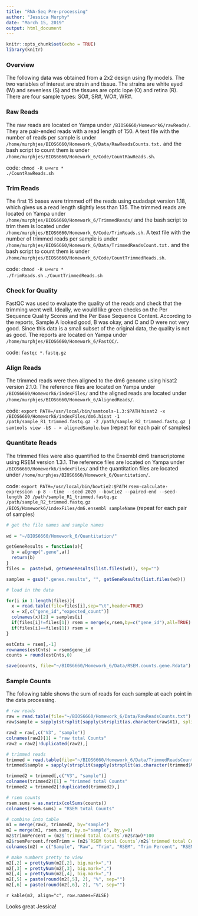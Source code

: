 ---
title: "RNA-Seq Pre-processing"
author: "Jessica Murphy"
date: "March 15, 2019"
output: html_document
---

```{r setup, include=FALSE}
knitr::opts_chunk$set(echo = TRUE)
library(knitr)
```

### Overview

The following data was obtained from a 2x2 design using fly models. The two variables of interest are strain and tissue. The strains are white eyed (W) and sevenless (S) and the tissues are optic lope (O) and retina (R). There are four sample types: SO#, SR#, WO#, WR#.

### Raw Reads

The raw reads are located on Yampa under ```/BIOS6660/Homework6/rawReads/```. They are pair-ended reads with a read length of 150. A text file with the number of reads per sample is under ```/home/murphjes/BIOS6660/Homework_6/Data/RawReadsCounts.txt.``` and the bash script to count them is under ```/home/murphjes/BIOS6660/Homework_6/Code/CountRawReads.sh```.

code: ```chmod -R u+wrx *```  
```./CountRawReads.sh```

### Trim Reads

The first 15 bases were trimmed off the reads using cudadapt version 1.18, which gives us a read length slightly less than 135. The trimmed reads are located on Yampa under ```/home/murphjes/BIOS6660/Homework_6/TrimmedReads/``` and the bash script to trim them is located under ```/home/murphjes/BIOS6660/Homework_6/Code/TrimReads.sh```. A text file with the number of trimmed reads per sample is under ```/home/murphjes/BIOS6660/Homework_6/Data/TrimmedReadsCount.txt.``` and the bash script to count them is under ```/home/murphjes/BIOS6660/Homework_6/Code/CountTrimmedReads.sh```.

code: ```chmod -R u+wrx *```  
```./TrimReads.sh```
```./CountTrimmedReads.sh```

### Check for Quality

FastQC was used to evaluate the quality of the reads and check that the trimming went well. Ideally, we would like green checks on the Per Sequence Quality Scores and the Per Base Sequence Content. According to the reports, Sample A looked good, B was okay, and C and D were not very good. Since this data is a small subset of the original data, the quality is not as good. The reports are located on Yampa under ```/home/murphjes/BIOS6660/Homework_6/FastQC/```.

code: ```fastqc *.fastq.gz```

### Align Reads

The trimmed reads were then aligned to the dm6 genome using hisat2 version 2.1.0. The reference files are located on Yampa under ```/BIOS6660/Homework6/indexFiles/``` and the aligned reads are located under ```/home/murphjes/BIOS6660/Homework_6/AlignedReads/```.

code: ```export PATH=/usr/local/bin/samtools-1.3:$PATH```
```hisat2 -x /BIOS6660/Homework6/indexFiles/dm6.hisat -1 /path/sample_R1_trimmed.fastq.gz -2 /path/sample_R2_trimmed.fastq.gz | samtools view -bS - > alignedSample.bam```
(repeat for each pair of samples)

### Quantitate Reads

The trimmed files were also quantified to the Ensembl dm6 transcriptome using RSEM version 1.3.1. The reference files are located on Yampa under ```/BIOS6660/Homework6/indexFiles/``` and the quantitation files are located under ```/home/murphjes/BIOS6660/Homework_6/Quantitation/```.

code: ```export PATH=/usr/local/bin/bowtie2:$PATH```
```rsem-calculate-expression -p 8 --time --seed 2020 --bowtie2 --paired-end --seed-length 20 /path/sample_R1_trimmed.fastq.gz /path/sample_R2_trimmed.fastq.gz /BIOS/Homework6/indexFiles/dm6.ensembl sampleName```
(repeat for each pair of samples)

```{r, warning=FALSE, echo=FALSE}

# get the file names and sample names
 
wd = "~/BIOS6660/Homework_6/Quantitation/"

getGeneResults = function(a){
  b = a[grep(".gene",a)]
  return(b)
}
files =  paste(wd, getGeneResults(list.files(wd)), sep="")

samples = gsub(".genes.results", "", getGeneResults(list.files(wd)))

# load in the data

for(i in 1:length(files)){
  x = read.table(file=files[i],sep="\t",header=TRUE)
  x = x[,c("gene_id","expected_count")]
  colnames(x)[2] = samples[i]
  if(files[i]!=files[1]) rsem = merge(x,rsem,by=c("gene_id"),all=TRUE)
  if(files[i]==files[1]) rsem = x
}

estCnts = rsem[,-1]
rownames(estCnts) = rsem$gene_id
counts = round(estCnts,0)

save(counts, file="~/BIOS6660/Homework_6/Data/RSEM.counts.gene.Rdata")
```

### Sample Counts

The following table shows the sum of reads for each sample at each point in the data processing.

```{r, warning=FALSE, echo=FALSE}

# raw reads
raw = read.table(file="~/BIOS6660/Homework_6/Data/RawReadsCounts.txt")
raw$sample = sapply(strsplit(sapply(strsplit(as.character(raw$V1), split="_R", fixed=TRUE), "[[", 1), split="rawReads_v2/", fixed=TRUE), "[[", 2)

raw2 = raw[,c("V3", "sample")]
colnames(raw2)[1] = "raw total Counts"
raw2 = raw2[!duplicated(raw2),]

# trimmed reads
trimmed = read.table(file="~/BIOS6660/Homework_6/Data/TrimmedReadsCount.txt")
trimmed$sample = sapply(strsplit(sapply(strsplit(as.character(trimmed$V1), split="_R", fixed=TRUE), "[[", 1), split="TrimmedReads/", fixed=TRUE), "[[", 2)

trimmed2 = trimmed[,c("V3", "sample")]
colnames(trimmed2)[1] = "trimmed total Counts"
trimmed2 = trimmed2[!duplicated(trimmed2),]

# rsem counts
rsem.sums = as.matrix(colSums(counts))
colnames(rsem.sums) = "RSEM total Counts"

# combine into table
m1 = merge(raw2, trimmed2, by="sample")
m2 = merge(m1, rsem.sums, by.x="sample", by.y=0)
m2$trimmPercent = (m2$`trimmed total Counts`/m2$raw)*100
m2$rsemPercent.fromTrimm = (m2$`RSEM total Counts`/m2$`trimmed total Counts`)*100
colnames(m2) = c("Sample", "Raw", "Trim", "RSEM", "Trim Percent", "RSEM Percent from Trim")

# make numbers pretty to view
m2[,2] = prettyNum(m2[,2], big.mark=",")
m2[,3] = prettyNum(m2[,3], big.mark=",")
m2[,4] = prettyNum(m2[,4], big.mark=",")
m2[,5] = paste(round(m2[,5], 2), "%", sep="")
m2[,6] = paste(round(m2[,6], 2), "%", sep="")
```

`r kable(m2, align="c", row.names=FALSE)`

Looks great Jessica! 
